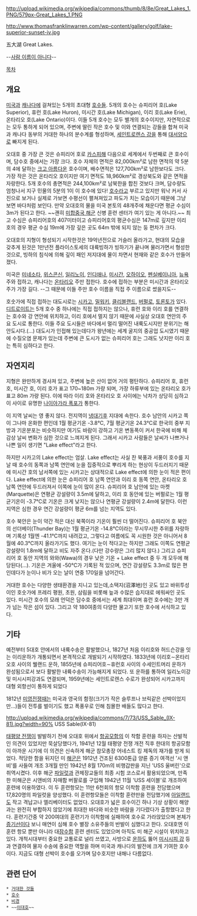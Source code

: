 http://upload.wikimedia.org/wikipedia/commons/thumb/8/8e/Great_Lakes_1.PNG/579px-Great_Lakes_1.PNG 

http://www.thomasfranklinwarren.com/wp-content/gallery/golf/lake-superior-sunset-iv.jpg

五大湖
Great Lakes.

--[http://people.search.naver.com/search.naver?where=nexearch&query=%EC%98%A4%EB%8C%80%ED%98%B8&sm=tab_etc&ie=utf8&key=PeopleService&os=160757 사람 이름이 아니다]--

[[목차]]
== 개요 ==
[[미국]]과 [[캐나다]]에 걸쳐있는 5개의 초대형 [[호수]]들. 5개의 호수는 슈피리어 호(Lake Superior), 휴런 호(Lake Huron), 미시간 호(Lake Michigan), 이리 호(Lake Erie), 온타리오 호(Lake Ontario)이다. 이들 5개 호수는 모두 별개의 호수이지만, 자연적으로는 모두 통하게 되어 있으며, 주변에 딸린 작은 호수 및 이와 연결되는 강들을 합쳐 미국과 캐나다 동부의 거대한 하나의 분수계를 형성하며, [[세인트로렌스 강]]을 통해 [[대서양]]으로 빠지게 된다. 

오대호 중 가장 큰 것은 슈피리어 호로 [[카스피해]] 다음으로 세계에서 두번째로 큰 호수이며, 담수호 중에서는 가장 크다. 호수 자체의 면적은 82,000km²로 남한 면적의 약 5분의 4에 달하는 [[크고 아름다운]] 호수이며, 배수면적은 127,700km²로 남한보다도 크다. 가장 작은 것은 온타리오 호이지만 여기 면적도 18,960km²로 경상북도와 같은 면적을 자랑한다. 5개 호수의 총면적은 244,100km²로 남북한을 합친 것보다 크며, 담수량도 엄청나서 지구 민물의 5분의 1이 이 호수에 있다! [[호수]]라고 부르고 있지만 워낙 커서 사진으로 보거나 실제로 가보면 수평선이 펼쳐져있고 파도가 치는 모습이기 때문에 그냥 보면 바다처럼 보인다. 만약 오대호의 물을 미국 본토의 48개주에 채운다면 평균 수심이 3m가 된다고 한다. ~~괜히 [[미합중국 해군]] 신병 훈련 센터가 여기 있는 게 아니다.~~
최고 수심은 슈피리어호의 407미터이고 슈피리어호의 평균수심은 147m로 깊지만 이리호의 경우 평균 수심 19m에 가장 깊은 곳도 64m 밖에 되지 않는 둥 편차가 크다.

오대호의 지형이 형성되기 시작한것은 19억년전으로 거슬러 올라가고, 현대의 모습을 갖추게 된것은 1만년전 플라이스토세의 대륙빙하가 빙하기가 끝나며 물러가면서 형성한것으로, 빙하의 침식에 의해 깊이 패인 저지대에 물이 차면서 현재와 같은 호수가 만들어졌다.

미국은 [[미네소타]], [[위스콘신]], [[일리노이]], [[인디애나]], [[미시간]], [[오하이오]], [[펜실베이니아]], [[뉴욕]] 주와 접하고, 캐나다는 [[온타리오]] 주만 접한다. 호수에 접하는 부분은 미시간과 온타리오 주가 가장 길다. --그 때문에 이들 주만 호수 이름을 직접 주 이름으로 썼을지도--

호숫가에 직접 접하는 대도시로는 [[시카고]], [[밀워키]], [[클리블랜드]], [[버펄로]], [[토론토]]가 있다. [[디트로이트]]는 5개 호수 중 하나에는 직접 접하지는 않으나, 휴런 호와 이리 호를 연결하는 호수와 강 연안에 위치하고, 이리 호에서 멀지 않기 때문에 사실상 오대호 연안의 주요 도시로 통한다. 이들 주요 도시들은 바다에서 멀리 떨어진 내륙도시지만 분위기는 해안도시다.(...) 대도시가 인접해 있는데다가 왕년에는 세계 굴지의 중공업 도시였기 때문에 수질오염 문제가 있는데 주변에 큰 도시가 없는 슈피리어 호는 그래도 낫지만 이리 호는 특히 심하다고 한다. 

== 자연지리 ==
지형은 완만하게 경사져 있고, 주변에 높은 산이 없어 거의 평탄하다. 슈피리어 호, 휴런 호, 미시간 호, 이리 호가 표고 170~180m 가량 되며, 가장 하류부에 있는 온타리오 호가 표고 80m 가량 된다. 이에 따라 이리 호와 온타리오 호 사이에는 낙차가 상당히 심하고 이 사이로 유명한 [[나이아가라 폭포]]가 통한다. 

이 지역 날씨는 영 좋지 않다. 전지역이 [[냉대기후]] 지대에 속한다. 호수 남안의 시카고 쪽이 그나마 온화한 편인데 1월 평균기온 -3.8℃, 7월 평균기온 24.3℃로 한국의 중부 지방과 기온분포는 비슷하지만 여기도 바람이 강하고 기온 변동폭이 커서 한국에 비해 체감상 날씨 변화가 심한 것으로 느껴지게 된다. 그래서 시카고 사람들은 날씨가 나쁘거나 나쁜 일이 생기면 "Lake effect"라고 한다. 

하지만 시카고의 Lake effect는 엄살. Lake effect는 사실 찬 북풍과 서풍이 호수를 지날 때 호수의 동쪽과 남쪽 연안에 눈을 집중적으로 뿌리게 하는 현상이 두드러지기 때문에 미시간 호의 남서쪽에 있는 시카고는 상대적으로 Lake effect에 의한 눈이 적은 편이다. Lake effect에 의한 눈은 슈피리어 호 남쪽 연안과 이리 호 동쪽 연안, 온타리오 호 남쪽 연안에 두드러져서 이쪽에 눈이 많이 온다. 슈피리어 호 남안에 있는 마켓(Marquette)은 연평균 강설량이 3.5m에 달하고, 이리 호 동안에 있는 버펄로는 1월 평균기온이 -3.7℃로 기온은 크게 낮지는 않으나 연평균 강설량이 2.4m에 달한다. 이런 지역은 심한 경우 연간 강설량이 평균 6m를 넘는 지역도 있다.

호수 북안은 눈이 약간 적은 대신 북쪽이라 기온이 훨씬 더 떨어진다. 슈피리어 호 북안의 선더베이(Thunder Bay)는 1월 평균기온 -14.8℃이라는 무시무시한 추위를 자랑하며 기록상 1월엔 -41.1℃까지 내려갔고, 그렇다고 여름에도 꼭 시원한 것은 아니어서 8월에 40.3℃까지 올라가기도 했다. 여기는 눈이 적다고는 하지만 그래도 이쪽도 연평균 강설량이 1.8m에 달하고 비도 자주 온다.(다만 강수량은 그리 많지 않다.) 그리고 슈피리어 호 동안 지역의 와와(Wawa)의 경우 낮은 기온 + Lake effect 중 두 개 모두에 해당된다(...). 기온은 겨울에 -50℃가 기록된 적 있으며, 연간 강설량도 3.3m로 많은 편인데다가 눈이나 비가 오는 날이 연중 170일을 넘어간다.

거대한 호수는 다양한 생태환경을 지니고 있는데,소택지(沼澤地)인 곳도 있고 바위투성이인 호숫가에 프레리 평원, 초원, 삼림을 비롯해 늪과 수많은 습지대로 에워싸인 곳도 있다. 미시간 호수의 모래 언덕은 담수호 중에서는 세계 최대이며 휴런 호수에는 3만 개가 넘는 작은 섬이 있다. 그리고 약 180여종의 다양한 물고기 또한 호수에 서식하고 있다.

== 기타 ==

예전부터 5대호 안에서의 내륙수송은 활발했으나, 1827년 처음 이리호와 허드슨강을 잇는 이리운하가 개통되면서 본격적으로 개발되기 시작하였다. 1833년에 이리호∼온타리오호 사이의 웰랜드 운하, 1855년에 슈피리어호∼휴런호 사이의 수세인트머리 운하가 완성됨으로서 보다 활발한 내륙수송이 가능해지게 되었다. 또 운하를 통하여 일리노이강 및 미시시피강과도 연결되며, 1959년에는 세인트로렌스 수로가 완성되어 시카고까지 대형 외항선이 통하게 되었다

1812년 [[미영전쟁]]때는 미국과 영국의 함정(크기가 작은 슬루프나 브릭같은 선박이었지만...)들이 전투를 벌이기도 했고 폭풍우로 인해 침몰한 배들도 많다고 한다. 

http://upload.wikimedia.org/wikipedia/commons/7/73/USS_Sable_(IX-81).jpg?width=90%
USS Sable(IX-81)

[[태평양 전쟁]]이 발발하기 전에 오대호 위에서 [[항공모함]]의 이 착함 훈련을 하자는 산발적인 의견이 있었지만 묵살당했다가, 1941년 12월 태평양 전쟁 개전 직후 한대의 항공모함이 아까운 시기에 이 의견은 신속하게 해군 참모총장 어네스트 킹 제독의 재가를 받게 되었다. 적당한 함을 뒤지던 미 [[해군]]은 1912년 건조된 6300톤급 양륜 증기 여객선 '시 앤 비'를 사들여 개조 3개월 만인 1942년 8월 170m의 비행갑판을 지닌 'USS 울버린'으로 취역시켰다. 이후 해군 [[파일럿]]과 관제장교들의 최종 시험 코스로서 활용되었으며, 만족한 미해군은 시앤비의 자매함 버팔로를 구입해 1942년 11월 'USS 세이블'로 개조하여 훈련에 이용하였다. 이 두 훈련항모는 11만 6천회의 항모 이착함 훈련을 전담했으며 17,820명의 파일럿을 양성했다.
이 훈련항모들은 이착함 훈련만을 전담했기에 [[아일랜드]]도 작고 격납고나 엘리베이터도 없었다. 오대호가 넓은 호수이긴 하나 기상 상황이 해양과는 완전히 부합하지 않았기에 최대한 바다와 비슷한 바람을 기다렸다가 출항했다고 한다. 훈련기간중 약 200여대의 훈련기가 이착함에 실패하여 호수로 가라앉았으며 본체가 [[증기선]]이다 보니 매연이 심해 호수 별장 소유주들의 반발이 심했다고 한다. 오대호엔 이 훈련 항모 뿐만 아니라 대[[잠수함]] 훈련 센터도 있었으며 아직도 미 해군 시설이 위치하고 있다.
개척시대부터 중요한 교통로로 널리 쓰였고, 사방으로 [[운하]]도 뚫어 [[미시시피 강]] 등과 연결하여 물자 수송에 중요한 역할을 하며 미국과 캐나다의 발전에 크게 기여한 호수이다. 지금도 대형 선박이 호수를 오가며 담수호지만 내해나 다름없다.

== 관련 단어 ==
 * [[거대한 것들]]
 * [[호수]]
 * [[비경]]
 * ~~[[이대호]]~~
